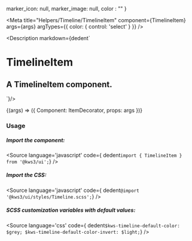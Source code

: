 
  marker_icon: null,
  marker_image: null,
  color : ""
}

<Meta
  title="Helpers/Timeline/TimelineItem"
  component={TimelineItem}
  args={args}
  argTypes={{
    color: {
      control: 'select'
    }
  }}
/>

<Description markdown={dedent`
# TimelineItem
## A TimelineItem component.
`}/>

<Canvas>
  <Story
  name="TimelineItem"
  args={args}
  >
  {(args) => ({
    Component: ItemDecorator,
    props: args
  })}
  </Story>
</Canvas>

<ArgsTable story="TimelineItem" />


### Usage
##### Import the component:
<Source
  language='javascript'
  code={ dedent`import { TimelineItem } from '@kws3/ui';`}
/>

##### Import the CSS:
<Source
  language='javascript'
  code={ dedent`@import '@kws3/ui/styles/Timeline.scss';`}
/>

##### SCSS customization variables with default values:
<Source
  language='css'
  code={ dedent`
    $kws-timeline-default-color: $grey;
    $kws-timeline-default-color-invert: $light;
  `}
/>

